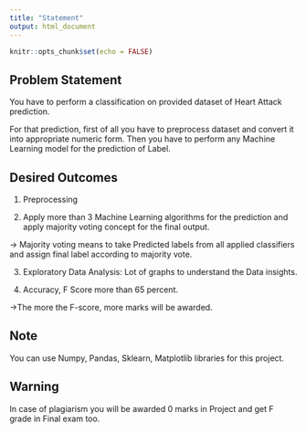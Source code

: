 ```yaml
---
title: "Statement"
output: html_document
---
```


```r
knitr::opts_chunk$set(echo = FALSE)
```

## Problem Statement

You have to perform a classification on provided dataset of Heart Attack prediction.

For that prediction, first of all you have to preprocess dataset and convert it into appropriate numeric form. Then you have to perform any Machine Learning model for the prediction of Label. 

## Desired Outcomes
1) Preprocessing

2) Apply more than 3 Machine Learning algorithms for the prediction and apply
majority voting concept for the final output. 

  -> Majority voting means to take Predicted labels from all applied classifiers and assign final label according to majority vote.

3) Exploratory Data Analysis: Lot of graphs to understand the Data insights.

4) Accuracy, F Score more than 65 percent. 

  ->The more the F-score, more marks will be awarded.

## Note
You can use Numpy, Pandas, Sklearn, Matplotlib libraries for this project.

## Warning
In case of plagiarism you will be awarded 0 marks in Project and get F grade in Final exam too.
